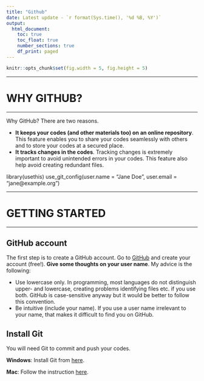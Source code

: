 ```yaml
---
title: "Github"
date: Latest update - `r format(Sys.time(), '%d %B, %Y')`
output:
  html_document:
    toc: true
    toc_float: true
    number_sections: true
    df_print: paged
---
```


```r

knitr::opts_chunk$set(fig.width = 5, fig.height = 5)

```

---

# WHY GITHUB?

---

Why GitHub? There are two reasons.

- **It keeps your codes (and other materials too) on an online repository**. This feature enables you to share your codes seamlessly with others and to store your codes at a secured place.
- **It tracks changes in the codes**. Tracking changes is extremely important to avoid unintended errors in your codes. This feature also help avoid creating redundant files.

library(usethis)
use_git_config(user.name = "Jane Doe", user.email = "jane@example.org")

---

# GETTING STARTED

---

## GitHub account
The first step is to create a GitHub account. Go to [GitHub](https://github.com/) and create your account (free!). **Give some thoughts on your user name**. My advice is the following:

- Use lowercase only. In programming, most languages do not distinguish upper- and lowercase, creating problems identifying files etc. if you use both. GitHub is case-sensitive anyway but it would be better to follow this convention.
- Be intuitive (include your name). If you use a user name irrelevant to your name, that makes it difficult to find you on GitHub.


## Install Git
You will need Git to commit and push your codes.

**Windows**: Install Git from [here](https://gitforwindows.org/). 

**Mac**: Follow the instruction [here](https://happygitwithr.com/install-git.html).



